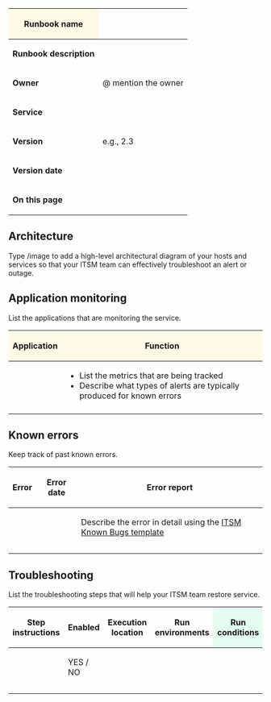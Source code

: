 {| class="wikitable"
! style="background-color:#fffae6;" |'''Runbook name'''
|
|-
!'''Runbook description'''
|
|-
!'''Owner'''
|@ mention the owner
|-
!'''Service'''
|
|-
!'''Version'''
|e.g., 2.3
|-
!'''Version date'''
|
|-
!'''On this page'''
|
|}

==Architecture==
Type /image to add a high-level architectural diagram of your hosts and services so that your ITSM team can effectively troubleshoot an alert or outage.

==Application monitoring==
List the applications that are monitoring the service.
{| class="wikitable"
! style="background-color:#fffae6;" |'''Application'''
! style="background-color:#fffae6;" |'''Function'''
|-
|
|
*List the metrics that are being tracked
*Describe what types of alerts are typically produced for known errors
|-
|
|
|}

==Known errors==
Keep track of past known errors.
{| class="wikitable"
!'''Error'''
!'''Error date'''
!'''Error report'''
|-
|
|
|Describe the error in detail using the [[Template:PT ITSM Known Bugs|ITSM Known Bugs template]]
|-
|
|
|
|-
|
|
|
|}

==Troubleshooting==
List the troubleshooting steps that will help your ITSM team restore service.
{| class="wikitable"
!'''Step instructions'''
!'''Enabled'''
!'''Execution location'''
!'''Run environments'''
! style="background-color:#e3fcef;" |'''Run conditions'''
! style="background-color:#e3fcef;" |'''Documentation'''
|-
|
|YES / NO
|
|
|
|Add a link
|-
|
|
|
|
|
|
|-
|
|
|
|
|
|
|}